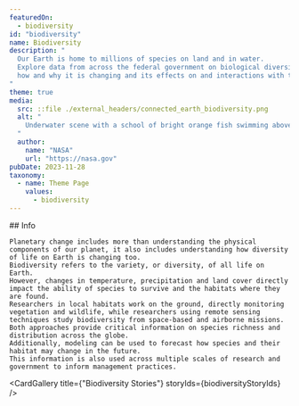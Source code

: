 ```yaml
---
featuredOn:
  - biodiversity 
id: "biodiversity"
name: Biodiversity
description: "
  Our Earth is home to millions of species on land and in water.
  Explore data from across the federal government on biological diversity,
  how and why it is changing and its effects on and interactions with the Earth system.
"
theme: true
media:
  src: ::file ./external_headers/connected_earth_biodiversity.png
  alt: "
    Underwater scene with a school of bright orange fish swimming above a colorful coral reef. The reef is a vibrant tapestry of purple, pink and green hues, teeming with marine life and set against a dark blue ocean backdrop.
  "
  author:
    name: "NASA"
    url: "https://nasa.gov"
pubDate: 2023-11-28
taxonomy:
  - name: Theme Page
    values:
      - biodiversity
---
```




<Block type='wide'>
  <Prose>
    ## Info

    Planetary change includes more than understanding the physical components of our planet, it also includes understanding how diversity of life on Earth is changing too.
    Biodiversity refers to the variety, or diversity, of all life on Earth.
    However, changes in temperature, precipitation and land cover directly impact the ability of species to survive and the habitats where they are found.
    Researchers in local habitats work on the ground, directly monitoring vegetation and wildlife, while researchers using remote sensing techniques study biodiversity from space-based and airborne missions.
    Both approaches provide critical information on species richness and distribution across the globe.
    Additionally, modeling can be used to forecast how species and their habitat may change in the future.
    This information is also used across multiple scales of research and government to inform management practices.
  </Prose>
</Block>

<Block type='wide'>
  <Figure>
    <Carousel items={narratedContentArray} />
  </Figure>
</Block>

<Block type='wide'>
  <Figure>
    <Carousel items={contentArray} />
  </Figure>
</Block>

<CardGallery title={"Biodiversity Stories"} storyIds={biodiversityStoryIds} />